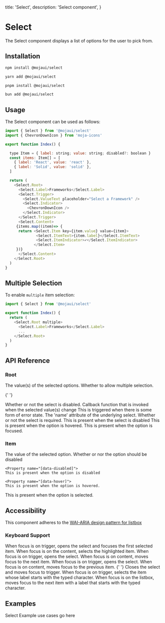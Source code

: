   title: 'Select',
  description: 'Select component',
}

# Select

The Select component displays a list of options for the user to pick from.

## Installation

<CodeGroup>

```bash {{ title: 'npm' }}
npm install @mojaui/select
```

```bash {{ title: 'yarn' }}
yarn add @mojaui/select
```

```bash {{ title: 'pnpm' }}
pnpm install @mojaui/select
```

```bash {{ title: 'bun' }}
bun add @mojaui/select
```

</CodeGroup>

## Usage

The Select component can be used as follows:

```js
import { Select } from '@mojaui/select'
import { ChevronDownIcon } from 'moja-icons'

export function Index() {

  type Item = { label: string; value: string; disabled?: boolean }
  const items: Item[] = [
    { label: 'React', value: 'react' },
    { label: 'Solid', value: 'solid' },
  ]

  return (
    <Select.Root>
      <Select.Label>Frameworks</Select.Label>
      <Select.Trigger>
        <Select.ValueText placeholder="Select a Framework" />
        <Select.Indicator>
          <ChevronDownIcon />
        </Select.Indicator>
      </Select.Trigger>
      <Select.Content>
     {items.map((item)=> {
      return <Select.Item key={item.value} value={item}>
              <Select.ItemText>{item.label}</Select.ItemText>
              <Select.ItemIndicator>✓</Select.ItemIndicator>
             </Select.Item>
     })}
      </Select.Content>
    </Select.Root>
  )
}

```

## Multiple Selection

To enable <code>multiple</code> item selection:

```js
import { Select } from '@mojaui/select'

export function Index() {
  return (
    <Select.Root multiple>
      <Select.Label>Frameworks</Select.Label>
      ...
    </Select.Root>
  )
}
```

## API Reference

### Root

<Properties>
  <Property name="value" type="string | string[]">
    The value(s) of the selected options.
  </Property>
  <Property name="multiple" type="boolean">
    Whether to allow multiple selection.
  </Property>

{' '}

<Property name="disabled" type="boolean">
  Whether or not the select is disabled.
</Property>
<Property name="onValueChange" type="(value: string | string[]) => void">
  Callback function that is invoked when the selected value(s) change
</Property>
<Property name="error" type="string">
This is triggered when there is some form of error state.
</Property>
<Property name="name" type="string">
  The 'name' attribute of the underlying select.
</Property>
<Property name="required" type="boolean">
  Whether or not the select is required.
</Property>
<Property name="[data-disabled]">
  This is present when the select is disabled
</Property>
<Property name="[data-hover]">
  This is present when the option is hovered.
</Property>
<Property name="[data-focus]">
  This is present when the option is focused.
</Property>
</Properties>

### Item

<Properties>
  <Property name="value" type="string">
    The value of the selected option.
  </Property>
  <Property name="disabled" type="boolean">
    Whether or nor the option should be disabled
  </Property>

    <Property name="[data-disabled]">
    This is present when the option is disabled

  </Property>

    <Property name="[data-hover]">
    This is present when the option is hovered.

  </Property>
      <Property name="[data-selected]">
    This is present when the option is selected.
  </Property>

</Properties>

## Accessibility

This component adheres to the <a href="https://www.w3.org/WAI/ARIA/apg/patterns/listbox/" target="_blank">
WAI-ARIA design pattern for listbox </a>

### Keyboard Support

<Properties>
  <Property name="Space | Enter">
    When focus is on trigger, opens the select and focuses the first selected
    item. When focus is on the content, selects the highlighted item.
  </Property>
  <Property name="ArrowDown">
    When focus is on trigger, opens the select. When focus is on content, moves
    focus to the next item.
  </Property>
  <Property name="ArrowUp">
    When focus is on trigger, opens the select. When focus is on content, moves
    focus to the previous item.
  </Property>{' '}
  <Property name="Esc">Closes the select and moves focus to trigger.</Property>
  <Property name="A-Z | a-z">When focus is on trigger, selects the item whose label starts with the typed character.
When focus is on the listbox, moves focus to the next item with a label that starts with the typed character.</Property>

</Properties>

## Examples

<Note>Select Example use cases go here</Note>
